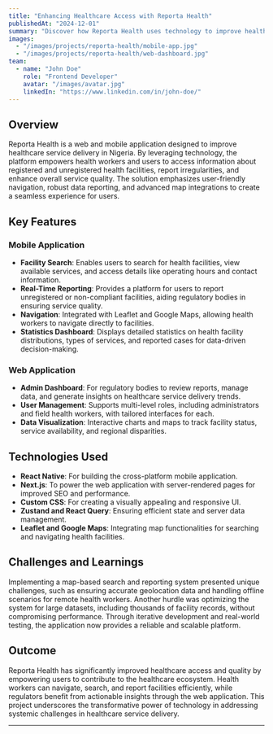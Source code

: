 ```yaml
---
title: "Enhancing Healthcare Access with Reporta Health"
publishedAt: "2024-12-01"
summary: "Discover how Reporta Health uses technology to improve healthcare service delivery in Nigeria by enabling health workers and users to search for facilities, report unregistered centers, and access vital statistics."
images:
  - "/images/projects/reporta-health/mobile-app.jpg"
  - "/images/projects/reporta-health/web-dashboard.jpg"
team:
  - name: "John Doe"
    role: "Frontend Developer"
    avatar: "/images/avatar.jpg"
    linkedIn: "https://www.linkedin.com/in/john-doe/"
---
```


## Overview

Reporta Health is a web and mobile application designed to improve healthcare service delivery in Nigeria. By leveraging technology, the platform empowers health workers and users to access information about registered and unregistered health facilities, report irregularities, and enhance overall service quality. The solution emphasizes user-friendly navigation, robust data reporting, and advanced map integrations to create a seamless experience for users.

## Key Features

### Mobile Application
- **Facility Search**: Enables users to search for health facilities, view available services, and access details like operating hours and contact information.
- **Real-Time Reporting**: Provides a platform for users to report unregistered or non-compliant facilities, aiding regulatory bodies in ensuring service quality.
- **Navigation**: Integrated with Leaflet and Google Maps, allowing health workers to navigate directly to facilities.
- **Statistics Dashboard**: Displays detailed statistics on health facility distributions, types of services, and reported cases for data-driven decision-making.

### Web Application
- **Admin Dashboard**: For regulatory bodies to review reports, manage data, and generate insights on healthcare service delivery trends.
- **User Management**: Supports multi-level roles, including administrators and field health workers, with tailored interfaces for each.
- **Data Visualization**: Interactive charts and maps to track facility status, service availability, and regional disparities.

## Technologies Used

- **React Native**: For building the cross-platform mobile application.
- **Next.js**: To power the web application with server-rendered pages for improved SEO and performance.
- **Custom CSS**: For creating a visually appealing and responsive UI.
- **Zustand and React Query**: Ensuring efficient state and server data management.
- **Leaflet and Google Maps**: Integrating map functionalities for searching and navigating health facilities.

## Challenges and Learnings

Implementing a map-based search and reporting system presented unique challenges, such as ensuring accurate geolocation data and handling offline scenarios for remote health workers. Another hurdle was optimizing the system for large datasets, including thousands of facility records, without compromising performance. Through iterative development and real-world testing, the application now provides a reliable and scalable platform.

## Outcome

Reporta Health has significantly improved healthcare access and quality by empowering users to contribute to the healthcare ecosystem. Health workers can navigate, search, and report facilities efficiently, while regulators benefit from actionable insights through the web application. This project underscores the transformative power of technology in addressing systemic challenges in healthcare service delivery.

---

